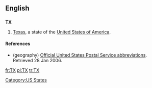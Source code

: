{{see|tx}}

==English==

==={{abbreviation}}===
{{wikipedia}}
'''TX'''

# {{geography}} [[Texas]], a state of the [[United States of America]].

====References====
* (geography) [http://www.usps.com/ncsc/lookups/abbreviations.html Official United States Postal Service abbreviations]. Retrieved 28 Jan 2006.

[[Category:US States]]

[[fr:TX]]
[[pl:TX]]
[[tr:TX]]